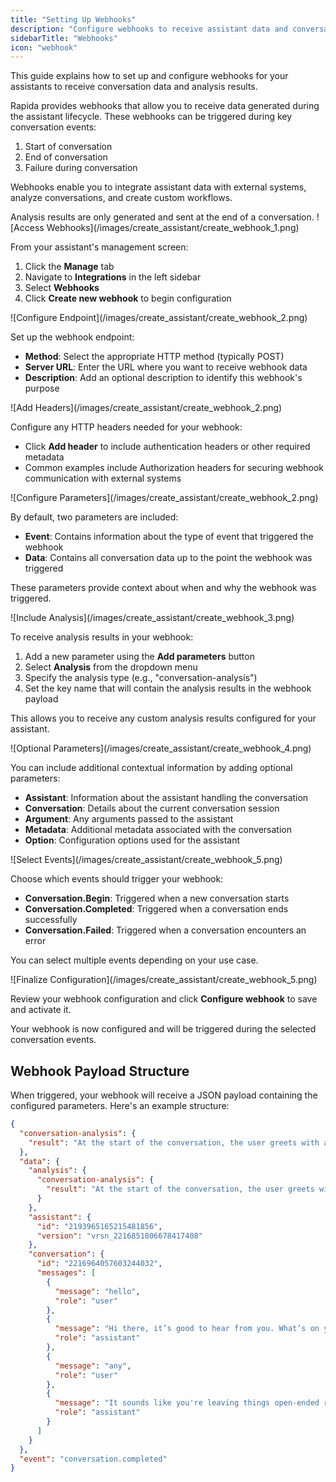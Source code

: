 ```yaml
---
title: "Setting Up Webhooks"
description: "Configure webhooks to receive assistant data and conversation analysis"
sidebarTitle: "Webhooks"
icon: "webhook"
---
```


This guide explains how to set up and configure webhooks for your assistants to receive conversation data and analysis results.


Rapida provides webhooks that allow you to receive data generated during the assistant lifecycle. These webhooks can be triggered during key conversation events:

1. Start of conversation
2. End of conversation 
3. Failure during conversation

Webhooks enable you to integrate assistant data with external systems, analyze conversations, and create custom workflows.

<Note>
Analysis results are only generated and sent at the end of a conversation.
</Note>

<Steps>
<Step title="Access Webhooks Configuration">
![Access Webhooks](/images/create_assistant/create_webhook_1.png)

From your assistant's management screen:
1. Click the **Manage** tab
2. Navigate to **Integrations** in the left sidebar
3. Select **Webhooks**
4. Click **Create new webhook** to begin configuration
</Step>

<Step title="Configure Endpoint Settings">
![Configure Endpoint](/images/create_assistant/create_webhook_2.png)

Set up the webhook endpoint:
- **Method**: Select the appropriate HTTP method (typically POST)
- **Server URL**: Enter the URL where you want to receive webhook data
- **Description**: Add an optional description to identify this webhook's purpose
</Step>

<Step title="Add Headers">
![Add Headers](/images/create_assistant/create_webhook_2.png)

Configure any HTTP headers needed for your webhook:
- Click **Add header** to include authentication headers or other required metadata
- Common examples include Authorization headers for securing webhook communication with external systems
</Step>

<Step title="Configure Basic Parameters">
![Configure Parameters](/images/create_assistant/create_webhook_2.png)

By default, two parameters are included:
- **Event**: Contains information about the type of event that triggered the webhook
- **Data**: Contains all conversation data up to the point the webhook was triggered

These parameters provide context about when and why the webhook was triggered.
</Step>

<Step title="Include Analysis Results">
![Include Analysis](/images/create_assistant/create_webhook_3.png)

To receive analysis results in your webhook:
1. Add a new parameter using the **Add parameters** button
2. Select **Analysis** from the dropdown menu
3. Specify the analysis type (e.g., "conversation-analysis")
4. Set the key name that will contain the analysis results in the webhook payload

This allows you to receive any custom analysis results configured for your assistant.
</Step>

<Step title="Add Optional Parameters">
![Optional Parameters](/images/create_assistant/create_webhook_4.png)

You can include additional contextual information by adding optional parameters:
- **Assistant**: Information about the assistant handling the conversation
- **Conversation**: Details about the current conversation session
- **Argument**: Any arguments passed to the assistant
- **Metadata**: Additional metadata associated with the conversation
- **Option**: Configuration options used for the assistant
</Step>

<Step title="Select Trigger Events">
![Select Events](/images/create_assistant/create_webhook_5.png)

Choose which events should trigger your webhook:
- **Conversation.Begin**: Triggered when a new conversation starts
- **Conversation.Completed**: Triggered when a conversation ends successfully
- **Conversation.Failed**: Triggered when a conversation encounters an error

You can select multiple events depending on your use case.
</Step>

<Step title="Finalize Configuration">
![Finalize Configuration](/images/create_assistant/create_webhook_5.png)

Review your webhook configuration and click **Configure webhook** to save and activate it.

Your webhook is now configured and will be triggered during the selected conversation events.
</Step>
</Steps>

## Webhook Payload Structure

When triggered, your webhook will receive a JSON payload containing the configured parameters. Here's an example structure:

```json
{
  "conversation-analysis": {
    "result": "At the start of the conversation, the user greets with a neutral \"hello,\" suggesting a neutral or open emotional state. However, their brief and vague response \"any\" may indicate a sense of uncertainty, indifference, or perhaps even hesitation. This could imply that the user may be unsure about how to express themselves or what they want to discuss. There doesn't appear to be a strong emotional shift yet, but there may be a subtle undercurrent of introspection or ambiguity."
  },
  "data": {
    "analysis": {
      "conversation-analysis": {
        "result": "At the start of the conversation, the user greets with a neutral \"hello,\" suggesting a neutral or open emotional state. However, their brief and vague response \"any\" may indicate a sense of uncertainty, indifference, or perhaps even hesitation. This could imply that the user may be unsure about how to express themselves or what they want to discuss. There doesn't appear to be a strong emotional shift yet, but there may be a subtle undercurrent of introspection or ambiguity."
      }
    },
    "assistant": {
      "id": "2193965165215481856",
      "version": "vrsn_2216851806678417408"
    },
    "conversation": {
      "id": "2216964057603244032",
      "messages": [
        {
          "message": "hello",
          "role": "user"
        },
        {
          "message": "Hi there, it’s good to hear from you. What’s on your mind today?",
          "role": "assistant"
        },
        {
          "message": "any",
          "role": "user"
        },
        {
          "message": "It sounds like you're leaving things open-ended right now, maybe unsure where to begin. Is there something you’ve been thinking about or feeling lately that you’d like to explore?",
          "role": "assistant"
        }
      ]
    }
  },
  "event": "conversation.completed"
}
